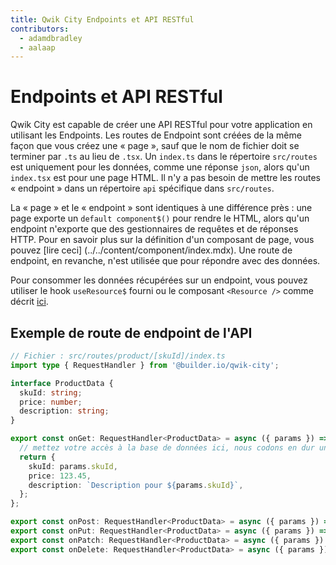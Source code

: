 ```yaml
---
title: Qwik City Endpoints et API RESTful
contributors:
  - adamdbradley
  - aalaap  
---
```


# Endpoints et API RESTful

Qwik City est capable de créer une API RESTful pour votre application en utilisant les Endpoints. Les routes de Endpoint sont créées de la même façon que vous créez une « page », sauf que le nom de fichier doit se terminer par `.ts` au lieu de `.tsx`. Un `index.ts` dans le répertoire `src/routes` est uniquement pour les données, comme une réponse `json`, alors qu'un `index.tsx` est pour une page HTML. Il n'y a pas besoin de mettre les routes « endpoint » dans un répertoire `api` spécifique dans `src/routes`.

La « page » et le « endpoint » sont identiques à une différence près : une page exporte un `default component$()` pour rendre le HTML, alors qu'un endpoint n'exporte que des gestionnaires de requêtes et de réponses HTTP. Pour en savoir plus sur la définition d'un composant de page, vous pouvez [lire ceci] (../../content/component/index.mdx). Une route de endpoint, en revanche, n'est utilisée que pour répondre avec des données.

Pour consommer les données récupérées sur un endpoint, vous pouvez utiliser le hook `useResource$` fourni ou le composant `<Resource />` comme décrit [ici](../../../../routes/docs/components/resource/index.mdx).

## Exemple de route de endpoint de l'API

```ts
// Fichier : src/routes/product/[skuId]/index.ts
import type { RequestHandler } from '@builder.io/qwik-city';

interface ProductData {
  skuId: string;
  price: number;
  description: string;
}

export const onGet: RequestHandler<ProductData> = async ({ params }) => {
  // mettez votre accès à la base de données ici, nous codons en dur une réponse pour la simplicité.
  return {
    skuId: params.skuId,
    price: 123.45,
    description: `Description pour ${params.skuId}`,
  };
};

export const onPost: RequestHandler<ProductData> = async ({ params }) => { ... }
export const onPut: RequestHandler<ProductData> = async ({ params }) => { ... }
export const onPatch: RequestHandler<ProductData> = async ({ params }) => { ... }
export const onDelete: RequestHandler<ProductData> = async ({ params }) => { ... }
```
